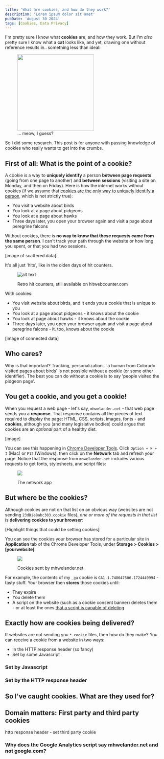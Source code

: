 ```yaml
---
title: 'What are cookies, and how do they work?'
description: 'Lorem ipsum dolor sit amet'
pubDate: 'August 30 2024'
tags: [Cookies, Data Privacy]
---
```


I'm pretty sure I know what **cookies** are, and how they work. But I'm _also_ pretty sure I know what a **cat** looks like, and yet, drawing one without reference results in.. something less than ideal:

<figure class="centerFig">

<img src="https://preview.redd.it/im-bored-and-wanna-draw-some-bad-cats-v0-0ftw4kjoot3c1.jpeg?width=832&format=pjpg&auto=webp&s=5349501f644bb26c0369270c97225a4d1bd0c796" width="250" />

<figCaption>... meow, I guess?</figCaption>
</figure>

So I did some research. This post is for anyone with passing knowledge of cookies who really wants to get into the crumbs.

## First of all: What is the point of a cookie?

A cookie is a way to **uniquely identify** a person **between page requests** (going from one page to another) and **between sessions** (visiting a site on Monday, and then on Friday). Here is how the internet works without cookies (if we assume that [cookies are the only way to uniquely identify a person](#), which is not strictly true):

* You visit a website about birds
* You look at a page about pidgeons
* You look at a page about hawks
* Three days later, you open your browser again and visit a page about peregrine falcons

Without cookies, there is **no way to know that these requests came from the same person**. I can't track your path through the website or how long you spent, or that you had two sessions. 

[image of scattered data]

It's all just 'hits', like in the olden days of hit counters.

<figure class="centerFig">

![alt text](./images/2024/hit-counters.png)

<figCaption>Retro hit counters, still available on hitwebcounter.com</figCaption>
</figure>

With cookies:

* You visit website about birds, and it ends you a cookie that is unique to you
* You look at a page about pidgeons - it knows about the cookie
* You look at page about hawks - it knows about the cookie
* Three days later, you open your browser again and visit a page about peregrine falcons - it, too, knows about the cookie

[image of connected data]

## Who cares?

Why is that important? Tracking, personalization.. 'a human from Colorado visited pages about birds' is not possible without a cookie (or some other identifier). The best you can do without a cookie is to say 'people visited the pidgeon page'. 

## You get a cookie, and you get a cookie!

When you request a web page - let's say, `mhwelander.net` - that web page sends you a **response**. That response contains all the pieces of text required to display the page: HTML, CSS, scripts, images, fonts - and **cookies**, although you (and many legislative bodies) could argue that cookies are an _optional_ part of a healthy diet.

[image]

You can see this happening in [Chrome Developer Tools](https://developer.chrome.com/docs/devtools). Click `Option + ⌘ + I` (Mac) or `F12` (Windows), then click on the **Network** tab and refresh your page. Notice that the response from `mhwelander.net` includes various requests to get fonts, stylesheets, and script files:

<figure class="centerFig">

![](./images/2024/network-request.png)

<figCaption>The network app</figCaption>
</figure>

## But where be the cookies?

Although cookies are not on that list on an obvious way (websites are not sending `23dDie8abc303.cookie` files), _one or more of the requests in that list_ is **delivering cookies to your browser**:

[Highlight things that could be setting cookies]

 You can see the cookies your browser has stored for a particular site in **Application** tab of the Chrome Developer Tools, under **Storage > Cookies > [yourwebsite]**:

<figure class="centerFig">

![](./images/2024/application-cookies.png)

<figCaption>Cookies sent by mhwelander.net</figCaption>
</figure>

For example, the contents of my `_ga` cookie is `GA1.1.748647506.1724449994` - tasty stuff. Your browser then **stores** those cookies until:

* They expire
* You delete them
* A script on the website (such as a cookie consent banner) deletes them - or at least the ones [that a script is capable of deleting](#)

## Exactly how are cookies being delivered?

If websites are not sending you `*.cookie` files, then how do they make? You can receive a cookie from a website in two ways:

* In the HTTP response header (so fancy)
* Set by some Javascript

### Set by Javascript

### Set by the HTTP response header

## So I've caught cookies. What are they used for?

## Domain matters: First party and third party cookies

http response header - set third party cookie

### Why does the Google Analytics script say mhwelander.net and not google.com?
